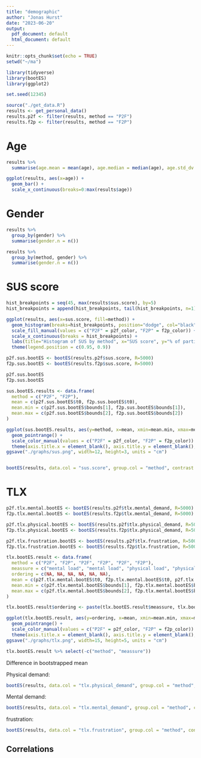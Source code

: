 ```yaml
---
title: "demographic"
author: "Jonas Hurst"
date: "2023-06-20"
output:
  pdf_document: default
  html_document: default
---
```


```r
knitr::opts_chunk$set(echo = TRUE)
setwd("~/ma")

library(tidyverse)
library(bootES)
library(ggplot2)

set.seed(12345)

source("./get_data.R")
results <- get_personal_data()
results.p2f <- filter(results, method == "P2F")
results.f2p <- filter(results, method == "F2P")
```


# Age
```r
results %>%
  summarise(age.mean = mean(age), age.median = median(age), age.std_dv = sd(age))

ggplot(results, aes(x=age)) +
  geom_bar() +
  scale_x_continuous(breaks=0:max(results$age))
```

# Gender
```r
results %>%
  group_by(gender) %>%
  summarise(gender.n = n())

results %>%
  group_by(method, gender) %>%
  summarise(gender.n = n())
```

\newpage
# SUS score

```r
hist_breakpoints = seq(45, max(results$sus.score), by=5)
hist_breakpoints = append(hist_breakpoints, tail(hist_breakpoints, n=1)+5)

ggplot(results, aes(x=sus.score, fill=method)) +
  geom_histogram(breaks=hist_breakpoints, position="dodge", col="black", aes(y = after_stat(density*width)*100)) +
  scale_fill_manual(values = c("P2F" = p2f_color, "F2P" = f2p_color)) +
  scale_x_continuous(breaks = hist_breakpoints) +
  labs(title="Histogram of SUS by method", x="SUS score", y="% of participants in method") +
  theme(legend.position = c(0.95, 0.9))
```

```r
p2f.sus.bootES <- bootES(results.p2f$sus.score, R=5000)
f2p.sus.bootES <- bootES(results.f2p$sus.score, R=5000)

p2f.sus.bootES
f2p.sus.bootES

sus.bootES.results <- data.frame(
  method = c("P2F", "F2P"),
  mean = c(p2f.sus.bootES$t0, f2p.sus.bootES$t0),
  mean.min = c(p2f.sus.bootES$bounds[1], f2p.sus.bootES$bounds[1]),
  mean.max = c(p2f.sus.bootES$bounds[2], f2p.sus.bootES$bounds[2])
)

ggplot(sus.bootES.results, aes(y=method, x=mean, xmin=mean.min, xmax=mean.max, color=method)) +
  geom_pointrange() +
  scale_color_manual(values = c("P2F" = p2f_color, "F2P" = f2p_color)) +
  theme(axis.title.x = element_blank(), axis.title.y = element_blank(), legend.position = "none")
ggsave("./graphs/sus.png", width=12, height=3, units = "cm")


bootES(results, data.col = "sus.score", group.col = "method", contrast = c("P2F", "F2P"), R=5000)
```


\newpage
# TLX
```r
p2f.tlx.mental.bootES <- bootES(results.p2f$tlx.mental_demand, R=5000)
f2p.tlx.mental.bootES <- bootES(results.f2p$tlx.mental_demand, R=5000)

p2f.tlx.physical.bootES <- bootES(results.p2f$tlx.physical_demand, R=5000)
f2p.tlx.physical.bootES <- bootES(results.f2p$tlx.physical_demand, R=5000)

p2f.tlx.frustration.bootES <- bootES(results.p2f$tlx.frustration, R=5000)
f2p.tlx.frustration.bootES <- bootES(results.f2p$tlx.frustration, R=5000)

tlx.bootES.result <- data.frame(
  method = c("P2F", "F2P", "P2F", "F2P", "P2F", "F2P"),
  meassure = c("mental load", "mental load", "physical load", "physical load", "frustration", "frustration"),
  ordering = c(NA, NA, NA, NA, NA, NA),
  mean = c(p2f.tlx.mental.bootES$t0, f2p.tlx.mental.bootES$t0, p2f.tlx.physical.bootES$t0, f2p.tlx.physical.bootES$t0, p2f.tlx.frustration.bootES$t0, f2p.tlx.frustration.bootES$t0),
  mean.min = c(p2f.tlx.mental.bootES$bounds[1], f2p.tlx.mental.bootES$bounds[1], p2f.tlx.physical.bootES$bounds[1], f2p.tlx.physical.bootES$bounds[1], p2f.tlx.frustration.bootES$bounds[1], f2p.tlx.frustration.bootES$bounds[1]),
  mean.max = c(p2f.tlx.mental.bootES$bounds[2], f2p.tlx.mental.bootES$bounds[2], p2f.tlx.physical.bootES$bounds[2], f2p.tlx.physical.bootES$bounds[2], p2f.tlx.frustration.bootES$bounds[2], f2p.tlx.frustration.bootES$bounds[2])
)

tlx.bootES.result$ordering <- paste(tlx.bootES.result$meassure, tlx.bootES.result$method, sep=": ")

ggplot(tlx.bootES.result, aes(y=ordering, x=mean, xmin=mean.min, xmax=mean.max, color=method)) +
  geom_pointrange() +
  scale_color_manual(values = c("P2F" = p2f_color, "F2P" = f2p_color)) +
  theme(axis.title.x = element_blank(), axis.title.y = element_blank(), legend.position = "none")
ggsave("./graphs/tlx.png", width=15, height=5, units = "cm")

tlx.bootES.result %>% select(-c("method", "meassure"))

```

Difference in bootstrapped mean

Physical demand:
```r
bootES(results, data.col = "tlx.physical_demand", group.col = "method", contrast = c("P2F", "F2P"), R=5000)
```


Mental demand:
```r
bootES(results, data.col = "tlx.mental_demand", group.col = "method", contrast = c("P2F", "F2P"), R=5000)
```

frustration:
```r
bootES(results, data.col = "tlx.frustration", group.col = "method", contrast = c("P2F", "F2P"), R=5000)
```

\newpage
## Correlations